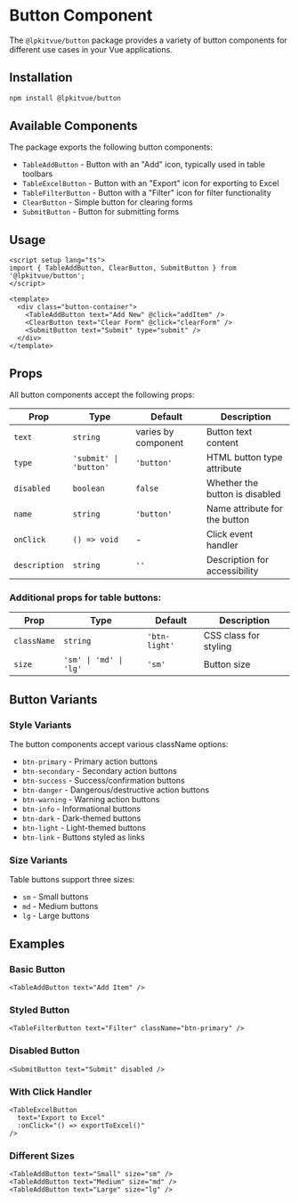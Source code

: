 # Button Component

The `@lpkitvue/button` package provides a variety of button components for different use cases in your Vue applications.

## Installation

```bash
npm install @lpkitvue/button
```

## Available Components

The package exports the following button components:

- `TableAddButton` - Button with an "Add" icon, typically used in table toolbars
- `TableExcelButton` - Button with an "Export" icon for exporting to Excel
- `TableFilterButton` - Button with a "Filter" icon for filter functionality
- `ClearButton` - Simple button for clearing forms
- `SubmitButton` - Button for submitting forms

## Usage

```vue
<script setup lang="ts">
import { TableAddButton, ClearButton, SubmitButton } from '@lpkitvue/button';
</script>

<template>
  <div class="button-container">
    <TableAddButton text="Add New" @click="addItem" />
    <ClearButton text="Clear Form" @click="clearForm" />
    <SubmitButton text="Submit" type="submit" />
  </div>
</template>
```

## Props

All button components accept the following props:

| Prop | Type | Default | Description |
|------|------|---------|-------------|
| `text` | `string` | varies by component | Button text content |
| `type` | `'submit' \| 'button'` | `'button'` | HTML button type attribute |
| `disabled` | `boolean` | `false` | Whether the button is disabled |
| `name` | `string` | `'button'` | Name attribute for the button |
| `onClick` | `() => void` | - | Click event handler |
| `description` | `string` | `''` | Description for accessibility |

### Additional props for table buttons:

| Prop | Type | Default | Description |
|------|------|---------|-------------|
| `className` | `string` | `'btn-light'` | CSS class for styling |
| `size` | `'sm' \| 'md' \| 'lg'` | `'sm'` | Button size |

## Button Variants

### Style Variants

The button components accept various className options:

- `btn-primary` - Primary action buttons
- `btn-secondary` - Secondary action buttons
- `btn-success` - Success/confirmation buttons
- `btn-danger` - Dangerous/destructive action buttons
- `btn-warning` - Warning action buttons
- `btn-info` - Informational buttons
- `btn-dark` - Dark-themed buttons
- `btn-light` - Light-themed buttons
- `btn-link` - Buttons styled as links

### Size Variants

Table buttons support three sizes:

- `sm` - Small buttons
- `md` - Medium buttons
- `lg` - Large buttons

## Examples

### Basic Button

```vue
<TableAddButton text="Add Item" />
```

### Styled Button

```vue
<TableFilterButton text="Filter" className="btn-primary" />
```

### Disabled Button

```vue
<SubmitButton text="Submit" disabled />
```

### With Click Handler

```vue
<TableExcelButton
  text="Export to Excel"
  :onClick="() => exportToExcel()"
/>
```

### Different Sizes

```vue
<TableAddButton text="Small" size="sm" />
<TableAddButton text="Medium" size="md" />
<TableAddButton text="Large" size="lg" />
```
